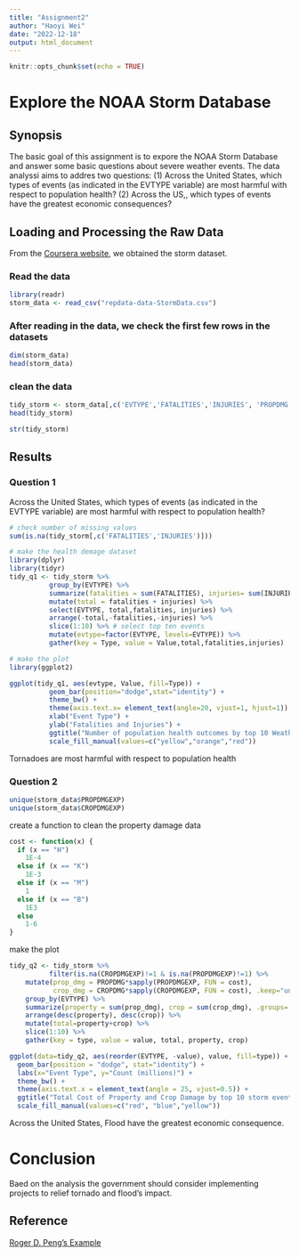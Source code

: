 ```yaml
---
title: "Assignment2"
author: "Haoyi Wei"
date: "2022-12-18"
output: html_document
---
```


```r
knitr::opts_chunk$set(echo = TRUE)
```

# Explore the NOAA Storm Database

## Synopsis

The basic goal of this assignment is to expore the NOAA Storm Database and answer some basic questions about severe weather events. The data analyssi aims to addres two questions: (1) Across the United States, which types of events (as indicated in the EVTYPE variable) are most harmful with respect to population health? (2) Across the US,, which types of events have the greatest economic consequences?

## Loading and Processing the Raw Data

From the [Coursera website][1], we obtained the storm dataset.

### Read the data
```r
library(readr)
storm_data <- read_csv("repdata-data-StormData.csv")
```

### After reading in the data, we check the first few rows in the datasets

```r
dim(storm_data)
head(storm_data)
```

### clean the data

```r
tidy_storm <- storm_data[,c('EVTYPE','FATALITIES','INJURIES', 'PROPDMG', 'PROPDMGEXP', 'CROPDMG', 'CROPDMGEXP')]
head(tidy_storm)
```

```r
str(tidy_storm)
```
## Results
### Question 1

Across the United States, which types of events (as indicated in the EVTYPE variable) are most harmful with respect to population health?

```r

# check number of missing values
sum(is.na(tidy_storm[,c('FATALITIES','INJURIES')]))

# make the health demage dataset
library(dplyr)
library(tidyr)
tidy_q1 <- tidy_storm %>%
          group_by(EVTYPE) %>%
          summarize(fatalities = sum(FATALITIES), injuries= sum(INJURIES), .groups='drop') %>%
          mutate(total = fatalities + injuries) %>%
          select(EVTYPE, total,fatalities, injuries) %>%
          arrange(-total,-fatalities,-injuries) %>%
          slice(1:10) %>% # select top ten events
          mutate(evtype=factor(EVTYPE, levels=EVTYPE)) %>%
          gather(key = Type, value = Value,total,fatalities,injuries)
```

```r
# make the plot
library(ggplot2)

ggplot(tidy_q1, aes(evtype, Value, fill=Type)) +
          geom_bar(position="dodge",stat="identity") +
          theme_bw() +
          theme(axis.text.x= element_text(angle=20, vjust=1, hjust=1)) +
          xlab("Event Type") +
          ylab("Fatalities and Injuries") +
          ggtitle("Number of population health outcomes by top 10 Weather Events") +
          scale_fill_manual(values=c("yellow","orange","red"))

```

Tornadoes are most harmful with respect to population health


### Question 2

```r
unique(storm_data$PROPDMGEXP)
unique(storm_data$CROPDMGEXP)
```

create a function to clean the property damage data
```r
cost <- function(x) {
  if (x == "H")
    1E-4
  else if (x == "K")
    1E-3
  else if (x == "M")
    1
  else if (x == "B")
    1E3
  else
    1-6
}
```

make the plot
```r
tidy_q2 <- tidy_storm %>% 
          filter(is.na(CROPDMGEXP)!=1 & is.na(PROPDMGEXP)!=1) %>%
    mutate(prop_dmg = PROPDMG*sapply(PROPDMGEXP, FUN = cost), 
           crop_dmg = CROPDMG*sapply(CROPDMGEXP, FUN = cost), .keep="unused") %>%
    group_by(EVTYPE) %>% 
    summarize(property = sum(prop_dmg), crop = sum(crop_dmg), .groups='drop') %>%
    arrange(desc(property), desc(crop)) %>%
    mutate(total=property+crop) %>%
    slice(1:10) %>% 
    gather(key = type, value = value, total, property, crop)

ggplot(data=tidy_q2, aes(reorder(EVTYPE, -value), value, fill=type)) +
  geom_bar(position = "dodge", stat="identity") + 
  labs(x="Event Type", y="Count (millions)") +
  theme_bw() +
  theme(axis.text.x = element_text(angle = 25, vjust=0.5)) + 
  ggtitle("Total Cost of Property and Crop Damage by top 10 storm event types") +
  scale_fill_manual(values=c("red", "blue","yellow"))

```

Across the United States, Flood have the greatest economic consequence.

# Conclusion
Baed on the analysis the government should consider implementing projects to relief tornado and flood's impact.

## Reference

[Roger D. Peng's Example][2]



[1]: url "https://d396qusza40orc.cloudfront.net/repdata%2Fdata%2FStormData.csv.bz2"
[2]: url "https://www.rpubs.com/rdpeng/13396"
